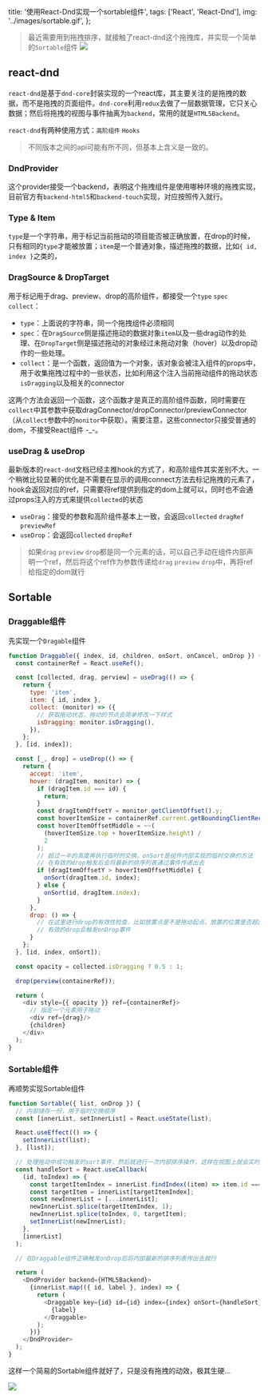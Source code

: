 
  title: '使用React-Dnd实现一个sortable组件',
  tags: ['React', 'React-Dnd'],
  img: '../images/sortable.gif',
};

> 最近需要用到拖拽排序，就接触了react-dnd这个拖拽库，并实现一个简单的`Sortable`组件
> ![](../images/dance.gif)

## react-dnd

`react-dnd`是基于`dnd-core`封装实现的一个react库，其主要关注的是拖拽的数据，而不是拖拽的页面组件。`dnd-core`利用`redux`去做了一层数据管理，它只关心数据；然后将拖拽的视图与事件抽离为`backend`，常用的就是`HTML5Backend`。

`react-dnd`有两种使用方式：`高阶组件` `Hooks`

> 不同版本之间的api可能有所不同，但基本上含义是一致的。

### DndProvider

这个provider接受一个backend，表明这个拖拽组件是使用哪种环境的拖拽实现，目前官方有`backend-html5`和`backend-touch`实现，对应按照传入就行。

### Type & Item

`type`是一个字符串，用于标记当前拖动的项目能否被正确放置，在drop的时候，只有相同的`type`才能被放置；`item`是一个普通对象，描述拖拽的数据，比如`{ id, index }`之类的，

### DragSource & DropTarget

用于标记用于drag、preview、drop的高阶组件，都接受一个`type` `spec` `collect`：

- `type`：上面说的字符串，同一个拖拽组件必须相同
- `spec`：在`DragSource`侧是描述拖动的数据对象`item`以及一些drag动作的处理、在`DropTarget`侧是描述拖动的对象经过未拖动对象（hover）以及drop动作的一些处理。
- `collect`：是一个函数，返回值为一个对象，该对象会被注入组件的props中，用于收集拖拽过程中的一些状态，比如利用这个注入当前拖动组件的拖动状态`isDragging`以及相关的connector

这两个方法会返回一个函数，这个函数才是真正的高阶组件函数，同时需要在`collect`中其参数中获取dragConnector/dropConnector/previewConnector（从`collect`参数中的`monitor`中获取）。需要注意，这些connector只接受普通的dom，不接受React组件 -_-。

### useDrag & useDrop

最新版本的`react-dnd`文档已经主推hook的方式了，和高阶组件其实差别不大。一个稍微比较显著的优化是不需要在显示的调用connect方法去标记拖拽的元素了，hook会返回对应的ref，只需要将ref提供到指定的dom上就可以，同时也不会通过props注入的方式来提供`collected`的状态

- `useDrag`：接受的参数和高阶组件基本上一致，会返回`collected` `dragRef` `previewRef`
- `useDrop`：会返回`collected` `dropRef`

> 如果`drag` `preview` `drop`都是同一个元素的话，可以自己手动在组件内部声明一个ref，然后将这个ref作为参数传递给`drag` `preview` `drop`中，再将ref给指定的dom就行

## Sortable
### Draggable组件

先实现一个`Dragable`组件

```js
function Draggable({ index, id, children, onSort, onCancel, onDrop }) {
  const containerRef = React.useRef();

  const [collected, drag, perview] = useDrag(() => {
    return {
      type: 'item',
      item: { id, index },
      collect: (monitor) => ({
        // 获取拖动状态，拖动的节点会简单修改一下样式
        isDragging: monitor.isDragging(),
      }),
    };
  }, [id, index]);

  const [_, drop] = useDrop(() => {
    return {
      accept: 'item',
      hover: (dragItem, monitor) => {
        if (dragItem.id === id) {
          return;
        }
        const dragItemOffsetY = monitor.getClientOffset().y;
        const hoverItemSize = containerRef.current.getBoundingClientRect();
        const hoverItemOffsetMiddle = ~~(
          (hoverItemSize.top + hoverItemSize.height) /
          2
        );
        // 超过一半的高度再执行临时的交换，onSort是组件内部实现的临时交换的方法
        // 在有效的drop触发后会将最新的排序列表通过事件传递出去
        if (dragItemOffsetY > hoverItemOffsetMiddle) {
          onSort(dragItem.id, index);
        } else {
          onSort(id, dragItem.index);
        }
      },
      drop: () => {
        // 在这里进行drop的有效性检查，比如放置点是不是拖动起点、放置的位置是否超出组件外部等
        // 有效的drop会触发onDrop事件
      }
    };
  }, [id, index, onSort]);

  const opacity = collected.isDragging ? 0.5 : 1;

  drop(perview(containerRef));

  return (
    <div style={{ opacity }} ref={containerRef}>
      // 指定一个元素用于拖动
      <div ref={drag}/>
      {children}
    </div>
  );
}
```

### Sortable组件

再顺势实现Sortable组件

```js
function Sortable({ list, onDrop }) {
  // 内部储存一份，用于临时交换顺序
  const [innerList, setInnerList] = React.useState(list);

  React.useEffect(() => {
    setInnerList(list);
  }, [list]);

  // 处理拖动中成功触发的sort事件，然后就进行一次内部排序操作，这样在视图上就会实时显示顺序
  const handleSort = React.useCallback(
    (id, toIndex) => {
      const targetItemIndex = innerList.findIndex((item) => item.id === id);
      const targetItem = innerList[targetItemIndex];
      const newInnerList = [...innerList];
      newInnerList.splice(targetItemIndex, 1);
      newInnerList.splice(toIndex, 0, targetItem);
      setInnerList(newInnerList);
    },
    [innerList]
  );

  // 在Draggable组件正确触发onDrop后将内部最新的排序列表传出去就行

  return (
    <DndProvider backend={HTML5Backend}>
      {innerList.map(({ id, label }, index) => {
        return (
          <Draggable key={id} id={id} index={index} onSort={handleSort}>
            {label}
          </Draggable>
        );
      })}
    </DndProvider>
  );
}
```

这样一个简易的Sortable组件就好了，只是没有拖拽的动效，极其生硬...

![](../images/sortable.gif)


